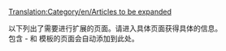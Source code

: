 [[Translation:Category/en/Articles to be expanded]]

以下列出了需要进行扩展的页面。请进入具体页面获得具体的信息。
<br>
包含 {{zh/S|zh/扩展}} - {{zh/S|zh/Stub}} 和 {{zh/S|zh/未完成}}模板的页面会自动添加到此处。

